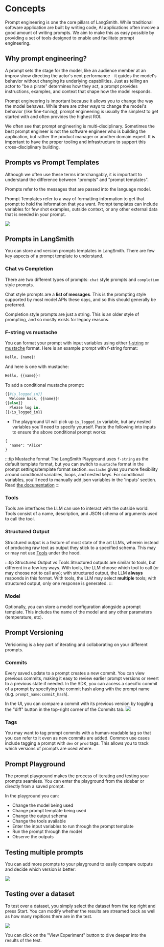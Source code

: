 # Concepts

Prompt engineering is one the core pillars of LangSmith.
While traditional software application are built by writing code, AI applications often involve a good amount of writing prompts.
We aim to make this as easy possible by providing a set of tools designed to enable and facilitate prompt engineering.

## Why prompt engineering?

A prompt sets the stage for the model, like an audience member at an improv show directing the actor's next performance - it guides the model's
behavior without changing its underlying capabilities. Just as telling an actor to "be a pirate" determines how they act,
a prompt provides instructions, examples, and context that shape how the model responds.

Prompt engineering is important because it allows you to change the way the model behaves.
While there are other ways to change the model's behavior (like fine-tuning), prompt engineering is usually the simplest to get started with
and often provides the highest ROI.

We often see that prompt engineering is multi-disciplinary.
Sometimes the best prompt engineer is not the software engineer who is building the application, but rather the product manager
or another domain expert.
It is important to have the proper tooling and infrastructure to support this cross-disciplinary building.

## Prompts vs Prompt Templates

Although we often use these terms interchangably, it is important to understand the difference between "prompts" and "prompt templates".

Prompts refer to the messages that are passed into the language model.

Prompt Templates refer to a way of formatting information to get that prompt to hold the information that you want. Prompt templates
can include variables for few shot examples, outside context, or any other external data that is needed in your prompt.

![](./static/prompt_vs_prompt_template.png)

## Prompts in LangSmith

You can store and version prompts templates in LangSmith.
There are few key aspects of a prompt template to understand.

### Chat vs Completion

There are two different types of prompts: `chat` style prompts and `completion` style prompts.

Chat style prompts are a **list of messages**. This is the prompting style supported by most model APIs these days, and so this should generally be preferred.

Completion style prompts are just a string. This is an older style of prompting, and so mostly exists for legacy reasons.

### F-string vs mustache

You can format your prompt with input variables using either [f-string](https://realpython.com/python-f-strings/) or [mustache](https://mustache.github.io/mustache.5.html) format. Here is an example prompt
with f-string format:

```python
Hello, {name}!
```

And here is one with mustache:

```python
Hello, {{name}}!
```

To add a conditional mustache prompt:

```python
{{#is_logged_in}}
  Welcome back, {{name}}!
{{else}}
  Please log in.
{{/is_logged_in}}
```

- The playground UI will pick up `is_logged_in` variable, but any nested variables you'll need to specify yourself.
  Paste the following into inputs to ensure the above conditional prompt works:

```
{
  "name": "Alice"
}
```

:::tip Mustache format
The LangSmith Playground uses `f-string` as the default template format,
but you can switch to `mustache` format in the prompt settings/template format section.
`mustache` gives you more flexibility around conditional variables, loops, and nested keys.
For conditional variables, you'll need to manually add json variables in the 'inputs' section.
Read [the documentation](https://mustache.github.io/mustache.5.html)
:::

### Tools

Tools are interfaces the LLM can use to interact with the outside world. Tools consist of a name, description,
and JSON schema of arguments used to call the tool.

### Structured Output

Structured output is a feature of most state of the art LLMs, wherein instead of producing raw text as output they
stick to a specified schema. This may or may not use [Tools](#tools) under the hood.

:::tip Structured Output vs Tools
Structured outputs are similar to tools, but different in a few key ways. With tools, the LLM choose which tool to call (or may choose not to call any); with structured output, the LLM **always** responds in this format. With tools, the LLM may select **multiple** tools; with structured output, only one response is generated.
:::

### Model

Optionally, you can store a model configuration alongside a prompt template. This includes the name of the model and any other parameters (temperature, etc).

## Prompt Versioning

Verisioning is a key part of iterating and collaborating on your different prompts.

### Commits

Every saved update to a prompt creates a new commit. You can view previous commits, making it easy to review earlier prompt versions or revert to a previous state if needed. In the SDK, you can access a specific commit of a prompt by specifying the commit hash along with the prompt name (e.g. `prompt_name:commit_hash`).

In the UI, you can compare a commit with its previous version by toggling the "diff" button in the top-right corner of the Commits tab.
![](./static/commit_diff.png)

### Tags

You may want to tag prompt commits with a human-readable tag so that you can refer to it even as new commits are added. Common use cases include tagging a prompt with `dev` or `prod` tags. This allows you to track which versions of prompts are used where.

## Prompt Playground

The prompt playground makes the process of iterating and testing your prompts seamless. You can enter the playground from the sidebar or directly from a saved prompt.

In the playground you can:

- Change the model being used
- Change prompt template being used
- Change the output schema
- Change the tools available
- Enter the input variables to run through the prompt template
- Run the prompt through the model
- Observe the outputs

## Testing multiple prompts

You can add more prompts to your playground to easily compare outputs and decide which version is better:

![](./static/add_prompt_to_playground.gif)

## Testing over a dataset

To test over a dataset, you simply select the dataset from the top right and press Start. You can modify whether the results
are streamed back as well as how many repitions there are in the test.

![](./static/test_over_dataset_in_playground.gif)

You can click on the "View Experiment" button to dive deeper into the results of the test.
